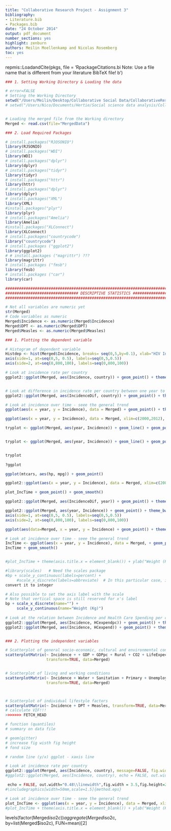 ```yaml
---
title: "Collaborative Research Project - Assignment 3"
bibliography:
- Literature.bib
- Packages.bib
date: "24 October 2014"
output: pdf_document
number_sections: yes
highlight: zenburn
authors: Meilin Moellenkamp and Nicolas Rosemberg
toc: yes
---
```



repmis::LoadandCite(pkgs, file = 'RpackageCitations.bi
Note: Use a file name that is different from your literature BibTeX file!
b')

```r

### 1. Setting Working Directory & Loading the data

# error=FALSE
# Setting the Working Directory
setwd("/Users/Meilin/Desktop/Collaborative Social Data/CollaborativeResearchProject")
# setwd("/Users/Nico/Documents/Hertie/Social science data analysis/CollaborativeResearchProject")


# Loading the merged file from the Working directory
Merged <- read.csv(file="MergedData")
```

```r

### 2. Load Required Packages

# install.packages("RJOSONIO")  
library(RJSONIO)
# install.packages("WDI")  
library(WDI)
# install.packages("dplyr")  
library(dplyr) 
# install.packages("tidyr")  
library(tidyr)
# install.packages("httr")  
library(httr) 
# install.packages("dplyr")  
library(dplyr)
# install.packages("XML")  
library(XML)
#install.packages("plyr")
library(plyr)
# install.packages("Amelia")  
library(Amelia) 
#install.packages("XLConnect")
library(XLConnect)    
# install.packages("countrycode")
library("countrycode")
# install.packages ("ggplot2")
library(ggplot2)
# # install.packages ("magrittr") ???
library(magrittr)
# install.packages ("fmsb")
library(fmsb)
# install.packages ("car")
library(car)
```


```r

####################################################################################
################################ DESCRIPTIVE STATISTICS ############################
####################################################################################

# Not all variables are numeric yet
str(Merged)
# Code variables as numeric
Merged$Incidence <- as.numeric(Merged$Incidence)
Merged$DPT <- as.numeric(Merged$DPT)
Merged$Measles <- as.numeric(Merged$Measles)

### 1. Plotting the dependent variable

# Histogram of dependent variable
Histdep <- hist(Merged$Incidence, breaks= seq(0,5,by=0.1), xlab="HIV Incidence Rate")
axis(side=1, at=seq(0,5, 0.5), labels=seq(0,5,0.5))
axis(side=2, at=seq(0,800,100), labels=seq(0,800,100))

# Look at incidence rate per country
ggplot2::ggplot(Merged, aes(Incidence, country)) + geom_point() + theme_bw()


# Look at difference in incidence rate per country between one year to the next
ggplot2::ggplot(Merged, aes(IncidenceDif, country)) + geom_point() + theme_bw()

# Look at incidence over time - seee the general trend
ggplot(aes(x = year, y = Incidence), data = Merged) + geom_point() + theme_bw() + geom_smooth()

ggplot(aes(x = year, y = Incidence), data = Merged, xlim=c(2000,2012), ylim=c(0,5) + geom_point() + theme_bw() + geom_smooth())

tryplot <- ggplot(Merged, aes(year, Incidence)) + geom_line() + geom_point() + scale_y_continuous(limits=c(0,5),breaks=seq(0,5,0.5),labels=seq(0,5,0.5)) + scale_x_discrete()


tryplot <- ggplot(Merged, aes(year, Incidence)) + geom_line() + geom_point() + scale_y_continuous(limits=c(0,5),breaks=seq(0,5,0.5),labels=seq(0,5,0.5)) + scale_x_discrete(limits=c(2000,2012), breaks=seq(2000,2012,1),labels=seq(2000,2012,1))


tryplot                     
                     
?ggplot

ggplot(mtcars, aes(hp, mpg)) + geom_point()

ggplot2::ggplot(aes(x = year, y = Incidence), data = Merged, xlim=c(2000,2012), ylim=c(0,5) + geom_point() + theme_bw()+ geom_smooth())

plot_IncTime + geom_point() + geom_smooth()

ggplot2::ggplot(Merged, aes(IncidenceDif, year)) + geom_point() + theme_bw()

ggplot2::ggplot(Merged, aes(year, Incidence)) + geom_point() + theme_bw()+ geom_smooth()
axis(side=1, at=seq(0,5, 0.5), labels=seq(0,5,0.5))
axis(side=2, at=seq(0,800,100), labels=seq(0,800,100))

ggplot(aes(data=Merged, x = year, y = Incidence) + geom_point() + theme_bw() + geom_smooth())

# Look at incidence over time - seee the general trend
IncTime <- ggplot(aes(x = year, y = Incidence), data = Merged, + geom_point() + theme_bw())
IncTime + geom_smooth()


#plot_IncTime + theme(axis.title.x = element_blank()) + ylab("Weight (Kg)")

#library(scales)   # Need the scales package
#bp + scale_y_continuous(labels=percent) +
     #scale_x_discrete(labels=abbreviate)  # In this particular case, it has no effect
convert it to integer

# Also possible to set the axis label with the scale
# Note that vertical space is still reserved for x's label
bp + scale_x_discrete(name="") +
     scale_y_continuous(name="Weight (Kg)")
       
# Look at the relation between Incidence and Health Care Spending per capita (+ geom_smooth() for fitting a line)
ggplot2::ggplot(Merged, aes(Incidence, HCexpendpc)) + geom_point() + theme_bw()
ggplot2::ggplot(Merged, aes(Incidence, HCexpend)) + geom_point() + theme_bw()


### 2. Plotting the independent variables

# Scatterplot of general socio-economic, cultural and environmental conditions
scatterplotMatrix(~ Incidence + + GDP + GDPpc + Rural + CO2 + LifeExpect + Population, 
                  transform=TRUE, data=Merged)


# Scatterplot of living and working conditions 
scatterplotMatrix(~ Incidence + Water + Sanitation + Primary + Unemploym + HCexpendpc,
                  transform=TRUE, data=Merged)



# Scatterplot of individual lifestyle factors
scatterplotMatrix(~ Incidence + DPT + Measles, transform=TRUE, data=Merged)
# calculate VIF!!!
>>>>>>> FETCH_HEAD

# function (quantiles)
# summary on data file

# geom(gitter)
# increase fig wisth fig height
# fond size

# random line (y/x) ggplot - xaxis line
```

```r
# Look at incidence rate per country
ggplot2::ggplot(Merged, aes(Incidence, country), message=FALSE, fig.width=20, fig.height=30) + geom_point() + theme_bw()
#ggplot2::ggplot(Merged, aes(Incidence, country), echo = FALSE, out.width="0.6\\linewidth",fig.width = 3.5,fig.height=2) + geom_point() + theme_bw()

 echo = FALSE, out.width="0.48\\linewidth",fig.width = 3.5,fig.height=2
#\includegraphics[width=50mm,scale=1.5]{method.eps}
```

```r
# Look at incidence over time - seee the general trend
plot_IncTime <- ggplot(aes(x = year, y = Incidence), data = Merged, xlim=c(2000,2012), ylim=c(0,5) + geom_point() + theme_bw() + geom_smooth())
#plot_IncTime + theme(axis.title.x = element_blank()) + ylab("Weight (Kg)")
```

levels(factor(Merged$iso2c))
aggregate(Merged$iso2c, by=list(Merged$iso2c), FUN=mean)[2]
